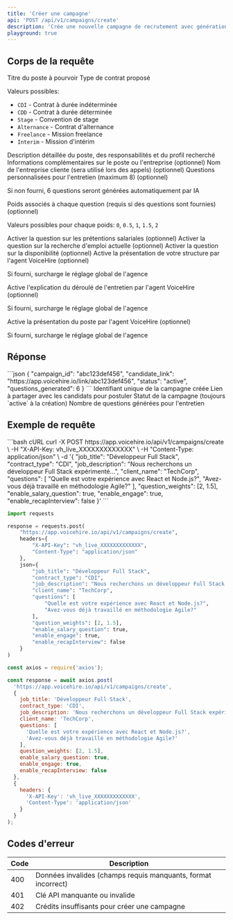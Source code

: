 ```yaml
---
title: 'Créer une campagne'
api: 'POST /api/v1/campaigns/create'
description: 'Crée une nouvelle campagne de recrutement avec génération automatique ou personnalisation des questions'
playground: true
---
```


## Corps de la requête

<ParamField body="job_title" type="string" required>
  Titre du poste à pourvoir
</ParamField>

<ParamField body="contract_type" type="string" required>
  Type de contrat proposé
  
  Valeurs possibles:
  - `CDI` - Contrat à durée indéterminée
  - `CDD` - Contrat à durée déterminée
  - `Stage` - Convention de stage
  - `Alternance` - Contrat d'alternance
  - `Freelance` - Mission freelance
  - `Interim` - Mission d'intérim
</ParamField>

<ParamField body="job_description" type="string" required>
  Description détaillée du poste, des responsabilités et du profil recherché
</ParamField>

<ParamField body="additional_info" type="string">
  Informations complémentaires sur le poste ou l'entreprise (optionnel)
</ParamField>

<ParamField body="client_name" type="string">
  Nom de l'entreprise cliente (sera utilisé lors des appels) (optionnel)
</ParamField>

<ParamField body="questions" type="array">
  Questions personnalisées pour l'entretien (maximum 8) (optionnel)
  
  Si non fourni, 6 questions seront générées automatiquement par IA
</ParamField>

<ParamField body="question_weights" type="array">
  Poids associés à chaque question (requis si des questions sont fournies) (optionnel)
  
  Valeurs possibles pour chaque poids: `0`, `0.5`, `1`, `1.5`, `2`
</ParamField>

<ParamField body="enable_salary_question" type="boolean" default="true">
  Activer la question sur les prétentions salariales (optionnel)
</ParamField>

<ParamField body="enable_job_search_question" type="boolean" default="true">
  Activer la question sur la recherche d'emploi actuelle (optionnel)
</ParamField>

<ParamField body="enable_availability_question" type="boolean" default="true">
  Activer la question sur la disponibilité (optionnel)
</ParamField>

<ParamField body="enable_engage" type="boolean" default="null">
  Active la présentation de votre structure par l'agent VoiceHire (optionnel)
  
  Si fourni, surcharge le réglage global de l'agence
</ParamField>

<ParamField body="enable_recapInterview" type="boolean" default="null">
  Active l'explication du déroulé de l'entretien par l'agent VoiceHire (optionnel)
  
  Si fourni, surcharge le réglage global de l'agence
</ParamField>

<ParamField body="enable_recapJob" type="boolean" default="null">
  Active la présentation du poste par l'agent VoiceHire (optionnel)
  
  Si fourni, surcharge le réglage global de l'agence
</ParamField>

## Réponse

<ResponseExample>
```json
{
  "campaign_id": "abc123def456",
  "candidate_link": "https://app.voicehire.io/link/abc123def456",
  "status": "active",
  "questions_generated": 6
}
```
</ResponseExample>

<ResponseField name="campaign_id" type="string" required>
  Identifiant unique de la campagne créée
</ResponseField>

<ResponseField name="candidate_link" type="string" required>
  Lien à partager avec les candidats pour postuler
</ResponseField>

<ResponseField name="status" type="string" required>
  Statut de la campagne (toujours `active` à la création)
</ResponseField>

<ResponseField name="questions_generated" type="integer" required>
  Nombre de questions générées pour l'entretien
</ResponseField>

## Exemple de requête

<CodeGroup>
```bash cURL
curl -X POST https://app.voicehire.io/api/v1/campaigns/create \
  -H "X-API-Key: vh_live_XXXXXXXXXXXXX" \
  -H "Content-Type: application/json" \
  -d '{
    "job_title": "Développeur Full Stack",
    "contract_type": "CDI",
    "job_description": "Nous recherchons un développeur Full Stack expérimenté...",
    "client_name": "TechCorp",
    "questions": [
      "Quelle est votre expérience avec React et Node.js?",
      "Avez-vous déjà travaillé en méthodologie Agile?"
    ],
    "question_weights": [2, 1.5],
    "enable_salary_question": true,
    "enable_engage": true,
    "enable_recapInterview": false
  }'
```

```python Python
import requests

response = requests.post(
    "https://app.voicehire.io/api/v1/campaigns/create",
    headers={
        "X-API-Key": "vh_live_XXXXXXXXXXXXX",
        "Content-Type": "application/json"
    },
    json={
        "job_title": "Développeur Full Stack",
        "contract_type": "CDI",
        "job_description": "Nous recherchons un développeur Full Stack expérimenté...",
        "client_name": "TechCorp",
        "questions": [
            "Quelle est votre expérience avec React et Node.js?",
            "Avez-vous déjà travaillé en méthodologie Agile?"
        ],
        "question_weights": [2, 1.5],
        "enable_salary_question": true,
        "enable_engage": true,
        "enable_recapInterview": false
    }
)
```

```javascript Node.js
const axios = require('axios');

const response = await axios.post(
  'https://app.voicehire.io/api/v1/campaigns/create',
  {
    job_title: 'Développeur Full Stack',
    contract_type: 'CDI',
    job_description: 'Nous recherchons un développeur Full Stack expérimenté...',
    client_name: 'TechCorp',
    questions: [
      'Quelle est votre expérience avec React et Node.js?',
      'Avez-vous déjà travaillé en méthodologie Agile?'
    ],
    question_weights: [2, 1.5],
    enable_salary_question: true,
    enable_engage: true,
    enable_recapInterview: false
  },
  {
    headers: {
      'X-API-Key': 'vh_live_XXXXXXXXXXXXX',
      'Content-Type': 'application/json'
    }
  }
);
```
</CodeGroup>

## Codes d'erreur

| Code | Description |
|------|-------------|
| 400 | Données invalides (champs requis manquants, format incorrect) |
| 401 | Clé API manquante ou invalide |
| 402 | Crédits insuffisants pour créer une campagne |
